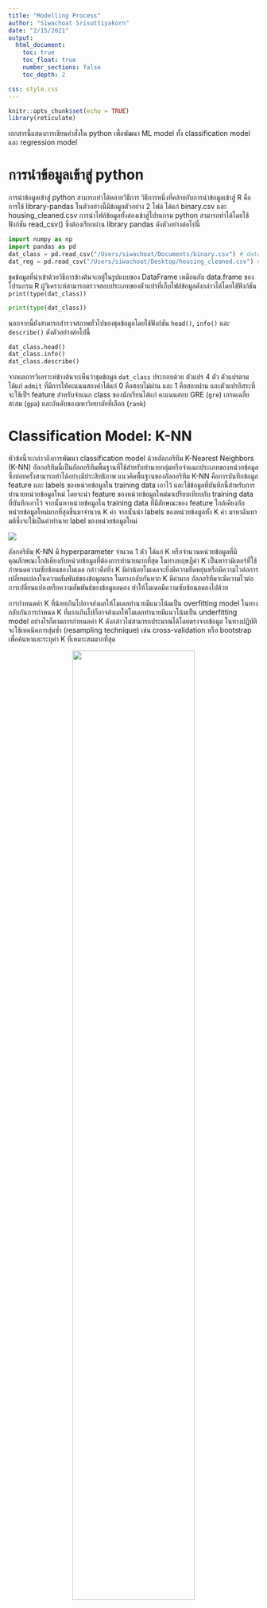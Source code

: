 ```yaml
---
title: "Modelling Process"
author: "Siwachoat Srisuttiyakorn"
date: "2/15/2021"
output:
  html_document:
    toc: true
    toc_float: true
    number_sections: false
    toc_depth: 2

css: style.css
---
```


```r
knitr::opts_chunk$set(echo = TRUE)
library(reticulate)

```

เอกสารนี้แสดงการเขียนคำสั่งใน python เพื่อพัฒนา ML model ทั้ง classification model และ regression model 



# **การนำข้อมูลเข้าสู่ python**

การนำข้อมูลเข้าสู่ python สามารถทำได้หลายวิธีการ วิธีการหนึ่งที่คล้ายกับการนำข้อมูลเข้าสู่ R คือการใช้ library-pandas ในตัวอย่างนี้มีข้อมูลตัวอย่าง 2 ไฟล์ ได้แก่ binary.csv และ housing_cleaned.csv การนำไฟล์ข้อมูลทั้งสองเข้าสู่โปรแกรม python สามารถทำได้โดยใช้ฟังก์ชัน read_csv() ซึ่งต้องเรียกผ่าน library pandas ดังตัวอย่างต่อไปนี้

```python
import numpy as np
import pandas as pd
dat_class = pd.read_csv("/Users/siwachoat/Documents/binary.csv") # data for classification
dat_reg = pd.read_csv("/Users/siwachoat/Desktop/housing_cleaned.csv") # data for regression
```

ชุดข้อมูลที่นำเข้าด้วยวิธีการข้างต้นจะอยู่ในรูปแบบของ DataFrame เหมือนกับ data.frame ของโปรแกรม R ผู้วิเคราะห์สามารถตรวจสอบประเภทของตัวแปรที่เก็บไฟล์ข้อมูลดังกล่าวได้โดยใช้ฟังก์ชัน `print(type(dat_class))`

```python
print(type(dat_class))
```

นอกจากนี้ยังสามารถสำรวจสภาพทั่วไปของชุดข้อมูลโดยใช้ฟังก์ชัน `head()`, `info()` และ `describe()` ดังตัวอย่างต่อไปนี้

```python
dat_class.head()
dat_class.info()
dat_class.describe()
```

จากผลการวิเคราะห์ข้างต้นจะเห็นว่าชุดข้อมูล `dat_class` ประกอบด้วย ตัวแปร 4 ตัว ตัวแปรตามได้แก่ `admit` ที่มีการให้คะแนนสองค่าได้แก่ 0 คือสอบไม่ผ่าน และ 1 คือสอบผ่าน และตัวแปรอิสระที่จะใช้เป็ฯ feature สำหรับจำแนก class ของนักเรียนได้แก่ คะแนนสอบ GRE (`gre`) เกรดเฉลี่ยสะสม (`gpa`) และอันดับของมหาวิทยาลัยที่เลือก (`rank`)


# **Classification Model: K-NN**

หัวข้อนี้จะกล่าวถึงการพัฒนา classification model ด้วยอัลกอริทึม K-Nearest Neighbors (K-NN) อัลกอริทึมนี้เป็นอัลกอริทึมพื้นฐานที่ใช้สำหรับทำนายกลุ่มหรือจำแนกประเภทของหน่วยข้อมูล ซึ่งบ่อยครั้งสามารถทำได้อย่างมีประสิทธิภาพ แนวคิดพื้นฐานของอัลกอริทึม K-NN คือการบันทึกข้อมูล feature และ labels ของหน่วยข้อมูลใน training data เอาไว้ และใช้ข้อมูลที่บันทึกนี้สำหรับการทำนายหน่วยข้อมูลใหม่ โดยจะนำ feature ของหน่วยข้อมูลใหม่มาเปรียบเทียบกับ training data ที่บันทึกเอาไว้ จากนั้นหาหน่วยข้อมูลใน training data ที่มีลักษณะของ feature ใกล้เคียงกับหน่วยข้อมูลใหม่มากที่สุดขึ้นมาจำนวน K ค่า จากนั้นนำ labels ของหน่วยข้อมูลทั้ง K ค่า มาหาฉันทามติซึ่งจะใช้เป็นค่าทำนาย label ของหน่วยข้อมูลใหม่


![](/Users/siwachoat/Library/Mobile Documents/com~apple~CloudDocs/github/2758688 ML/ML process and basic supervised learning/KNN.png)

อัลกอริทึม K-NN มี hyperparameter จำนวน 1 ตัว ได้แก่ K หรือจำนวนหน่วยข้อมูลที่มีคุณลักษณะใกล้เคียงกับหน่วยข้อมูลที่ต้องการทำนายมากที่สุด ในทางทฤษฎีค่า K เป็นพารามิเตอร์ที่ใช้กำหนดความซับซ้อนของโมเดล กล่าวคือยิ่ง K มีค่าน้อยโมเดลจะยิ่งมีความยืดหยุ่นหรือมีความไวต่อการเปลี่ยนแปลงในความสัมพันธ์ของข้อมูลมาก ในทางกลับกันหาก K มีค่ามาก อัลกอริทึมจะมีความไวต่อการเปลี่ยนแปลงหรือความสัมพันธ์ของข้อมูลลดลง ทำให้โมเดลมีความซับซ้อนลดลงไปด้วย

การกำหนดค่า K ที่น้อยเกินไปอาจส่งผลให้โมเดลทำนายมีแนวโน้มเป็น overfitting model ในทางกลับกันการกำหนด K ที่มากเกินไปก็อาจส่งผลให้โมเดลทำนายมีแนวโน้มเป็น underfitting model อย่างไรก็ตามการกำหนดค่า K ดังกล่าวไม่สามารถประมาณได้โดยตรงจากข้อมูล ในทางปฏิบัติจะใช้เทคนิคการสุ่มซ้ำ (resampling technique) เช่น cross-validation หรือ bootstrap เพื่อค้นหาและระบุค่า K ที่เหมาะสมมากที่สุด

<center>![](/Users/siwachoat/Library/Mobile Documents/com~apple~CloudDocs/github/2758688 ML/ML process and basic supervised learning/numberofK.png){width=70%}</center>


## **Distance matrices**

อัลกอริทึม K-NN จะเปรียบเทียบความต่างหรือความเหมือนของหน่วยข้อมูลใหม่ที่ต้องการทำนาย กับหน่วยข้อมูลในชุดข้อมูลฝึกหัดโดยใช้การวัดระยะทางระหว่างหน่วยข้อมูลบนระนาบของ features ที่ใช้เป็นตัวแทนทำนาย หน่วยข้อมูลที่มีคุณลักษณะหรือค่าของ feature ใกล้เคียงกันจะมีระยะทางบนระนาบดังกล่าวที่ใกล้เคียงกัน ในทางกลับกันหน่วยข้อมูลที่มีคุณลักษณะแตกต่างกันจะมีระยะทางบนระนาบที่ห่างกัน ดังตัวอย่างในรูปด้านล่าง


<center>![](/Users/siwachoat/Library/Mobile Documents/com~apple~CloudDocs/github/2758688 ML/ML process and basic supervised learning/similar.png){width=60%}</center>


ระยะทางที่ใช้ในอัลกริทึม K-NN มีหลายตัว สมมุติให้ $ x = (x_1, x_2, x_3, ..., x_p)$ และ $y=(y_1, y_2, y_3,...,y_p)$ เป็นเวกเตอร์ของ feature ของหน่วยข้อมูลสองหน่วย ได้แก่ หน่วยข้อมูล X และ หน่วยข้อมูล Y 

หัวข้อนี้จะกล่าวถึงวิธีการคำนวณระยะทางระหว่างจุดทั้งสองที่สามารถเลือกใช้ได้ทั้งใน python และ R จำนวน 4 วิธีการได้แก่ ระยะทางแบบ Euclidean, Manhattan, Minkowski และ Hamming รายละเอียดมีดังนี้


**ระยะทางแบบ [Euclidean](https://en.wikipedia.org/wiki/Euclidean_distance)**

ระยะแบบ euclidean เป็นระยะที่วัดจากเส้นตรงที่สั้นที่สุดที่สามารถลากเชื่อมต่อระหว่างจุดสองจุดบนระนาบที่กำหนด จากกำหนดจุด X และ Y บนระนาบขนาด p มิติในข้างต้น จะได้ว่าระยะทางแบบ euclidean สามารถคำนวณได้โดยใช้สูตรดังนี้

<center>$d(x,y) = \sqrt{\sum_{i=1}^p(x_i-y_i)^2} = [\sum_{i=1}^p(x_i-y_i)^2]^{\frac{1}{2}}$</center>

รูปด้านล่างแสดงระยะทางแบบ Euclidean แบบ 2 มิติ

<center>![](/Users/siwachoat/Library/Mobile Documents/com~apple~CloudDocs/github/2758688 ML/ML process and basic supervised learning/2560px-Euclidean_distance_2d.svg.png){width=40%}</center>

</br>

การคำนวณระยะทางแบบ euclidean บนโปรแกรม python สามารถทำได้ง่าย ๆ โดยใช้ library-Scipy โดยที่ library นี้มีฟังก์ชันสำเร็จรูปสำหรับคำนวณระยะทางแบบ euclidean สมมุติว่าต้องการคำนวณระยะห่างระหว่างจุด $x=(1,2,3)$ และ $y=(4,5,6)$ ซึ่งเป็นจุดบนระนาบแบบ 3 มิติสามารถเขียนคำสั่งได้ดังนี้

```python
# importing the library
from scipy.spatial import distance

# defining the points
x = (1,2,3)
y = (4,5,6)
```

```python
x # print x
y # print y

euclidean_distance = distance.euclidean(x,y)
print("euclidean distance between point x and y is:", round(euclidean_distance,4))
```

</br>

**ระยะทางแบบ Manhattan** 

ระยะทางแบบ Manhattan เป็นระยะทางที่คำนวณจากผลรวมของค่าสัมบูรณ์ของระยะห่างในแต่ละมิติของจุดที่ต้องการเปรียบเทียบ จากจุด X และ Y ในข้างต้นจะได้ว่า ระยะทางแบบ Manhattan สามารถคำนวณได้โดยใช้สูตรดังนี้

<center>$d(x,y)=\sum_{i=1}^p|x_i-y_i|=|x_1-y_1|+|x_2-y_2|+...+|x_p-y_p|$</center>

รูปต่อไปนี้แสดงตัวอย่างระยะทางแบบ Manhattan ในกรณีที่จุดที่ต้องการเปรียบเทียบอยู่บนระนาบแบบ 2 มิติ

<center>![](/Users/siwachoat/Library/Mobile Documents/com~apple~CloudDocs/github/2758688 ML/ML process and basic supervised learning/man_dist.jpg){width=70%}</center>

เมื่อเปรียบเทียบระยะทางแบบ Manhattan กับ Euclidean พบว่า ระยะทางแบบ Manhattan มีความแกร่งต่อปัจจัยด้านค่าผิดปกติ (outlier) มากกว่า ทั้งนี้เป็นเพราะไม่ได้มีเทอมยกกำลังสองในสูตรของการคำนวณระยะทาง นอกจากนี้ยังเป็นระยะทางที่เหมาะสำหรับการวิเคราะห์ที่มีจำนวนมิติหรือ feature ที่ใช้ในการวิเคราะห์จำนวนมาก ([Aggarwal, Hinneburg, and Keim, 2001](https://bib.dbvis.de/uploadedFiles/155.pdf))


การคำนวณระยะทางแบบ Manhattan ใน python สามารถดำเนินการได้ดังนี้

```python
## note: Manhattan distance is also known as city clock distance
manhattan_distance = distance.cityblock(x,y)
print("manhattan distance between point x and y is:", round(manhattan_distance,4))
```

</br>


**ระยะทาง Minkowski**

ระยะทาง Minkowski เรียกอีกชื่อหนึ่งว่า generalized distance เป็นระยะทางที่เป็นสูตรทั่วไปของระยะทางหลายตัว โดยมีสูตรการคำนวณดังนี้ $d(x,y)=[\sum_{i=1}^p|x_i-y_i|^p]^{\frac{1}{p}}$

จากสูตรข้างต้นเรียกระยะทาง Minkowski อีกชื่อหนึ่งได้ว่า $L_p$ norm distance

- ถ้า $p=1$ ระยะทางแบบ Minkowski จะเทียบเท่ากับระยะทางแบบ Manhattan ซึ่งเรียกอีกชื่อหนึ่งว่า $L_1$ norm distance

- ถ้า $p=2$ ระยะทางแบบ Minkowski จะเทียบเท่ากับระยะทางแบบ Euclidean ในทำนองเดียวกันสามารถเรียกอีกชื่อหนึ่งว่า $L_2$ norm distance

- ถ้า $p \rightarrow \infty$ ระยะทางแบบ Minkowski จะเทียบเท่ากับระยะทางแบบ Chebechev


</br>

**ระยะทาง Hamming**

ระยะทางแบบ Hamming ถูกออกแบบมาสำหรับคำนวณระยะทางระหว่างตัวอักษรสองตัวที่มีความยาวเท่ากัน ซึ่งสามารถนำไปประยุกต์ใช้สำหรับวัดระยะห่างระหว่างตัวแปรแบบจัดประเภทได้ สมมุติว่ามีตัวอักษร 2 คำได้่แก่ *datasciences* และ *dataanalysis*
การเปรียบเทียบระยะทางหรือความแตกต่างระหว่างคำทั้งสองด้วยระยะทางแบบ Hamming จะทำการเปรียบเทียบตัวอักษรที่อยู่่ในตำแหน่งเดียวกันของทั้งสองคำ จะเห็นว่าตำแหน่งแรกเหมือนกัน จะกำหนดค่าเท่ากับ 0 ตำแหน่งที่สองก็เหมือนกันอีกจึงกำหนดค่าเท่ากับ 0 เช่นเดียวกัน เมื่อการเปรียบเทียบไปเรื่อย ๆ จะพบว่า มีตัวอักษรที่ตรงกันเพียงตำแหน่งเดียวคือตำแหน่งที่ 10  ซึ่งจะกำหนดค่าเท่ากับ 0 ดังนั้นระยะทางแบบ Hamming ในกรณีนี้จะมีค่าเท่ากับ

$0+0+0+0+1+1+1+1+1+1+1 = 7.0$

```python
character1 = "datasciences"
character2 = "dataanalysis"

# compute the hamming distance
hamming_distance = distance.hamming(list(character1), list(character2))*len(character1)

print("hamming distance between point character1 and chatacter2 is:", round(hamming_distance,4))
```

รูปต่อไปนี้แสดงระยะทาง hamming แบบ 3 มิติ

<center>![](/Users/siwachoat/Library/Mobile Documents/com~apple~CloudDocs/github/2758688 ML/ML process and basic supervised learning/1200px-Hamming_distance_3_bit_binary.svg.png){width=40%}</center>




## **Fitting K-NN**

Scikit-learn เป็น library สำคัญตัวหนึ่งของ python ที่มีเครื่องมือจำเป็นและเพียงพอสำหรับการพัฒนา ML model และได้รับความนิยมค่อนข้างมากในปัจจุบันทั้งในภาคการทำงาน และภาคการศึกษา รายละเอียดอื่น ๆ ของ library นี้นิสิตสามารถศึกษาได้จากคู่มือการใช้งานตามลิงค์ ---> https://scikit-learn.org/stable/getting_started.html 

### splitting data 

ขั้นแรกดำเนินการแบ่งชุดข้อมูลออกเป็นสองส่วนได้แก่ training data และ test data ก่อน โดยเขียนคำสั่งดังนี้

```python
from sklearn.model_selection import train_test_split
X = dat_class.iloc[:,1:]
y = dat_class['admit']

# unpack X and y into X_train, X_test, y_train, and y_test
X_train, X_test, y_train, y_test = train_test_split(X,y, test_size=0.2,  
                                                    random_state=123, 
                                                    stratify = y)
```


ลองตรวจสอบ dimension ของ training และ test data 

```python
X_train.shape
X_test.shape
```

### **Training K-NN model**

จากนั้นนำอัลกอริทึม K-NN มาเรียนรู้ข้อมูลใน training data ซึ่งมี 2 ขั้นตอน ขั้นแรกคือการระบุโมเดลหรือรายละเอียดของอัลกอริทึม K-NN ที่จะใช้เป็นตัวเรียนรู้ และขั้นที่สองคือการนำอัลกอริทึมที่ระบุมา fit เข้ากับข้อมูล 

```python
from sklearn.neighbors import KNeighborsClassifier
knn = KNeighborsClassifier(n_neighbors=6) #model specification
knn.fit(X_train,y_train) # model fitting
```


### **Prediction**

การนำอัลกอริทึมที่เรียนรู้แล้วมาทำนายหน่วยข้อมูลใหม่ สามารถทำได้โดยใช้ฟังก์ชัน .predict() ดังนี้

```python
predict_test = knn.predict(X_test)
print("Test set predictions:", predict_test)
```

### **Measuring model performance**

ในเบื้องต้นผู้วิเคราะห์สามารถคำนวณ metric เพื่อวัดประสิทธิภาพของโมเดลได้โดยเขียนคำสั่งดังนี้

```python
# Confusion Matrix
from sklearn.metrics import confusion_matrix
confusion_matrix(y_test, predict_test)# Accuracy
from sklearn.metrics import accuracy_score
accuracy_score(y_test, predict_test)# Recall
from sklearn.metrics import recall_score
recall_score(y_test, predict_test, average=None)# Precision
from sklearn.metrics import precision_score
precision_score(y_test, predict_test, average=None)
```


